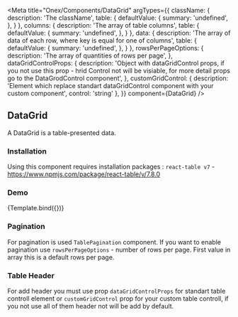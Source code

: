 

<Meta
  title="Onex/Components/DataGrid"
  argTypes={{
    className: {
      description: 'The className',
      table: {
        defaultValue: {
          summary: 'undefined',
        },
      }
    },
    columns: {
      description: 'The array of table columns',
      table: {
        defaultValue: {
          summary: 'undefined',
        },
      }
    },
    data: {
      description: 'The array of data of each row, where key is equal for one of columns',
      table: {
        defaultValue: {
          summary: 'undefined',
        },
      }
    },
    rowsPerPageOptions: {
      description: 'The array of quantities of rows per page',
    },
    dataGridControlProps: {
      description: 'Object with dataGridControl props, if you not use this prop - hrid Control not will be visiable, for more detail props go to the DataGrodControl component',
    },
    customGridControl: {
      description: 'Element which replace standart dataGridControl component with your custom component',
      control: 'string'
    },
  }}
  component={DataGrid}
/>



## DataGrid

A DataGrid is a table-presented data.

### Installation
Using this component requires installation packages : ```react-table v7``` - https://www.npmjs.com/package/react-table/v/7.8.0

### Demo
<Canvas>
  <Story
    height="35rem"
    name="Demo"
    args={{
      rowsPerPageOptions: [5, 10],
      dataGridControlProps: {
        title: 'Title',
        badge: '23',
      },
      className: {control: 'text'},
      columns: [
        {
          Header: 'ID',
          accessor: 'id',
        },
        {
          Header: 'Study',
          accessor: 'study',
        },
        {
          Header: 'Country',
          accessor: 'country',
        },
        {
          Header: 'Category',
          accessor: 'category',
        },
        {
          Header: 'Created',
          accessor: 'created',
        },
      ],
      data: [
        {
          id: 'M12345',
          study: 'United States30',
          country: 'United States10',
          category: 'Manegement',
          created: '26 Aug 20100',
        },
        {
          id: 'M12346',
          study: 'United States30',
          country: 'United States10',
          category: 'Manegement',
          created: '26 Aug 20100',
        },
        {
          id: 'M12347',
          study: 'United States30',
          country: 'United States10',
          category: 'Manegement',
          created: '26 Aug 20100',
        },
        {
          id: 'M12348',
          study: 'United States30',
          country: 'United States10',
          category: 'Manegement',
          created: '26 Aug 20100',
        },
        {
          id: 'M12349',
          study: 'United States30',
          country: 'United States10',
          category: 'Manegement',
          created: '26 Aug 20100',
        },
        {
          id: 'M123455',
          study: 'United States30',
          country: 'United States10',
          category: 'Manegement',
          created: '26 Aug 20100',
        },
        {
          id: 'M123477',
          study: 'United States30',
          country: 'United States10',
          category: 'Manegement',
          created: '26 Aug 20100',
        },
        {
          id: 'M123416',
          study: 'United States30',
          country: 'United States10',
          category: 'Manegement',
          created: '26 Aug 20100',
        },
        {
          id: 'M123414',
          study: 'United States30',
          country: 'United States10',
          category: 'Manegement',
          created: '26 Aug 20100',
        },
        {
          id: 'M123415',
          study: 'United States30',
          country: 'United States10',
          category: 'Manegement',
          created: '26 Aug 20100',
        }
      ]
    }}>
    {Template.bind({})}
  </Story>
</Canvas>

<ArgsTable story="Demo"/>

### Pagination
For pagination is used ```TablePagination``` component. If you want to enable pagination use ```rowsPerPageOptions``` - number of rows per page.
First value in array this is a default rows per page.

### Table Header
For add header you must use prop ```dataGridControlProps``` for standart table controll element or ```customGridControl``` prop for your custom table controll, if you not use all of them header not will be add by default.

